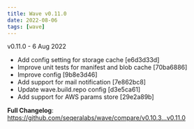 ```yaml
---
title: Wave v0.11.0
date: 2022-08-06
tags: [wave]
---
```


v0.11.0 - 6 Aug 2022
- Add config setting for storage cache [e6d3d33d]
- Improve unit tests for manifest and blob cache [70ba6886]
- Improve config [9b8e3d46]
- Add support for mail notification [7e862bc8]
- Update wave.build.repo config [d3e5ca61]
- Add support for AWS params store [29e2a89b]


**Full Changelog**: https://github.com/seqeralabs/wave/compare/v0.10.3...v0.11.0
